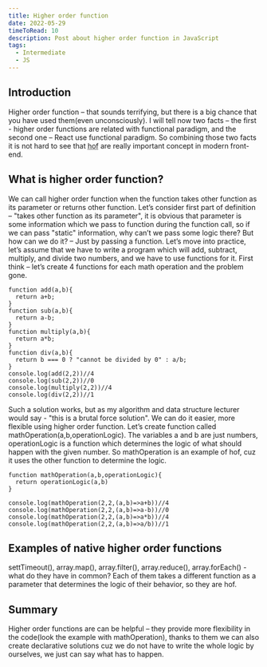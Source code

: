 ```yaml
---
title: Higher order function
date: 2022-05-29
timeToRead: 10
description: Post about higher order function in JavaScript
tags:
  - Intermediate
  - JS
---
```

<h2>Introduction</h2>
<p>Higher order function – that sounds terrifying, but there is a big chance that you have used them(even unconsciously). I will tell now two facts – the first -  higher order functions are related with functional paradigm, and the second one – React use functional paradigm. So combining those two facts it is not hard to see that <abbr title="higher order function">hof</abbr> are really important concept in modern front-end.</p>

<h2>What is higher order function?</h2>

<p>We can call higher order function when the function takes other function as its parameter or returns other function. Let’s consider first part of definition – "takes other function as its parameter", it is obvious that parameter is some information which we pass to function during the function call, so if we can pass "static" information,  why can’t we pass some logic there? But how can we do it? – Just by passing a function. Let’s move into practice, let’s assume that we have to write a program which will add, subtract, multiply, and divide two numbers, and we have to use functions for it. First think – let’s create 4 functions for each math operation and the problem gone.</p>

```js:title=example
function add(a,b){
  return a+b;
}
function sub(a,b){
  return a-b;
}
function multiply(a,b){
  return a*b;
}
function div(a,b){
  return b === 0 ? "cannot be divided by 0" : a/b;
}
console.log(add(2,2))//4
console.log(sub(2,2))//0
console.log(multiply(2,2))//4
console.log(div(2,2))//1
```

<p>Such a solution works, but as my algorithm and data structure lecturer would say - "this is a brutal force solution". We can do it easier, more flexible using higher order function. Let’s create function called mathOperation(a,b,operationLogic). The variables a and b are just numbers, operationLogic is a function which determines the logic of what should happen with the given number. So mathOperation is an example of hof, cuz it uses the other function to determine the logic.</p>

```js:title=example
function mathOperation(a,b,operationLogic){
  return operationLogic(a,b)
}

console.log(mathOperation(2,2,(a,b)=>a+b))//4
console.log(mathOperation(2,2,(a,b)=>a-b))//0
console.log(mathOperation(2,2,(a,b)=>a*b))//4
console.log(mathOperation(2,2,(a,b)=>a/b))//1
```

<h2>Examples of native higher order functions</h2>
<p>settTimeout(), array.map(), array.filter(), array.reduce(), array.forEach() - what do they have in common? Each of them takes a different function as a parameter that determines the logic of their behavior, so they are hof.</p>

<h2>Summary</h2>
<p>Higher order functions are can be helpful – they provide more flexibility in the code(look the example with mathOperation), thanks to them we can also create declarative solutions cuz we do not have to write the whole logic by ourselves, we just can say what has to happen.</p>